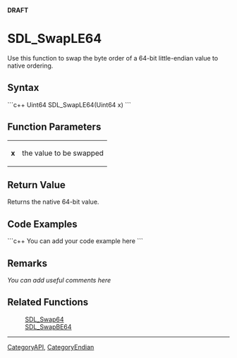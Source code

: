 <!-- pragma section-numbers off -->
<!-- pragma disable-camelcase -->
'''DRAFT'''

= SDL_SwapLE64 =
Use this function to swap the byte order of a 64-bit little-endian value to native ordering.


== Syntax ==
```c++
Uint64 SDL_SwapLE64(Uint64 x)
```

== Function Parameters ==
{|
|'''x'''
|the value to be swapped
|}

== Return Value ==
Returns the native 64-bit value.

== Code Examples ==
```c++
You can add your code example here
```

== Remarks ==
''You can add useful comments here''

== Related Functions ==
:[[SDL_Swap64]]
:[[SDL_SwapBE64]]

----
[[CategoryAPI]], [[CategoryEndian]]
